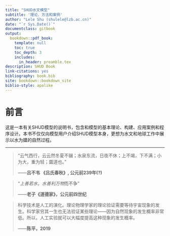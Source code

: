 ```yaml
--- 
title: "SHUD水文模型"
subtitle: '理论、方法和案例'
author: "Lele Shu (shulele@lzb.ac.cn)"
date: "`r Sys.Date()`"
documentclass: gitbook
output:
  bookdown::pdf_book:
    template: null
    toc: true
    toc_depth: 3
    includes:
      in_header: preamble.tex
description: SHUD Book
link-citations: yes
bibliography: book.bib
site: bookdown::bookdown_site
biblio-style: apalike
---
```


# 前言 {-#index}

这是一本有关SHUD模型的说明书，包含和模型的基本理论、构建、应用案例和程序设计。本书不仅仅向模型用户介绍SHUD模型本身，更想为水文和地球工作中展示以水为媒的自然过程。

---

> “云气西行，云云然冬夏不辍；水泉东流，日夜不休；上不竭，下不满；小为大，重为轻；圜道也。”
>
> ——**吕不韦 《吕氏春秋》, 公元前239年(?)**



> "*上善若水*，*水善利万物*而不争"
>
> ——**老子《道德家》，公元前四世纪**



> 科学技术是人工的演化。理论物理学家的理论验证需要等待宇宙现象的发生。科学家穷其一生也无法验证某些理论——因为自然现象的发生概率非常低。所以，人工实验就可以大幅度提高这种现象的发生概率。
>
> ——**陈平，2019**



